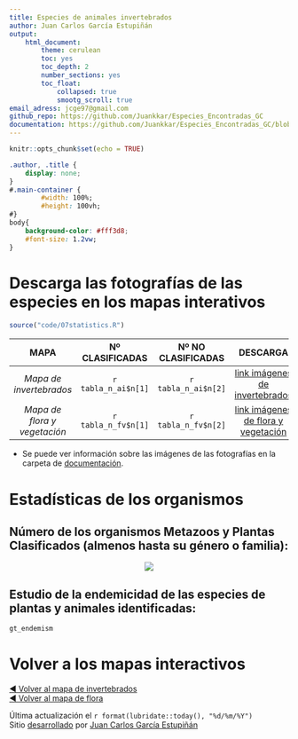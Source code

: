 ```yaml
---
title: Especies de animales invertebrados
author: Juan Carlos García Estupiñán
output: 
    html_document:
        theme: cerulean
        toc: yes
        toc_depth: 2
        number_sections: yes
        toc_float: 
            collapsed: true
            smootg_scroll: true
email_adress: jcge97@gmail.com
github_repo: https://github.com/Juankkar/Especies_Encontradas_GC
documentation: https://github.com/Juankkar/Especies_Encontradas_GC/blob/main/documents/info.md 
---
```


```r
knitr::opts_chunk$set(echo = TRUE)
```

```css
.author, .title {
    display: none;
}
#.main-container {
        #width: 100%;
        #height: 100vh;
#}
body{
    background-color: #fff3d8;
    #font-size: 1.2vw;
}
```
# **Descarga las fotografías de las especies en los mapas interativos**

```r
source("code/07statistics.R")
```

[link ai]: https://www.dropbox.com/scl/fo/j8wy15nzlrpn98dkpsu6e/h?rlkey=27la6qjalew06kc9wy3cgundv&dl=1

[link fv]: https://www.dropbox.com/scl/fo/z9ad8tcbh02d2zy7g7xf0/h?rlkey=yvu3gii63sfvpicsgplvbty88&dl=1

<center>

  |         **MAPA**             | **Nº CLASIFICADAS** | **Nº NO CLASIFICADAS** | **DESCARGA**      | 
  | :--------------------------: | :-----------------: | :--------------------: | :---------------: |
  | *Mapa de invertebrados*      | `r tabla_n_ai$n[1]`  | `r tabla_n_ai$n[2]`   |   [link imágenes de invertebrados](https://www.dropbox.com/scl/fo/z9ad8tcbh02d2zy7g7xf0/h?rlkey=yvu3gii63sfvpicsgplvbty88&dl=1) | 
  | *Mapa de flora y vegetación* | `r tabla_n_fv$n[1]`  | `r tabla_n_fv$n[2]`   |   [link imágenes de flora y vegetación](https://www.dropbox.com/scl/fo/z9ad8tcbh02d2zy7g7xf0/h?rlkey=yvu3gii63sfvpicsgplvbty88&dl=1) |

</center>

* Se puede ver información sobre las imágenes de las fotografías en la carpeta de [documentación](`r rmarkdown::metadata$documentation`).

# **Estadísticas de los organismos**

## Número de los organismos Metazoos y Plantas Clasificados (almenos hasta su género o familia):

<center>

![](figures/n_plantae_metazoa.png)

</center>

## Estudio de la endemicidad de las especies de plantas y animales identificadas:

```r
gt_endemism
```

# **Volver a los mapas interactivos**

<a href="./invertebrates">&#9664; Volver al mapa de invertebrados</a>  
<a href="./flora">&#9664; Volver al mapa de flora</a>  

Última actualización el `r format(lubridate::today(), "%d/%m/%Y")`  
Sitio [desarrollado](`r rmarkdown::metadata$github_repo`) por [Juan Carlos García Estupiñán](mailto:`r rmarkdown::metadata$email_adress`)
